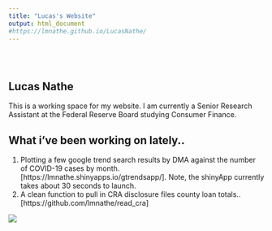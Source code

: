 ```yaml
---
title: "Lucas's Website"
output: html_document
#https://lmnathe.github.io/LucasNathe/
---
```


<style type="text/css">
.title {
  display: none;
}

#getting-started img {
  margin-right: 10px;
}

</style>

<div class="row" style="padding-top: 30px;">
<div class="col-sm-6">

# **Lucas Nathe**

This is a working space for my website. I am currently a Senior Research Assistant at the Federal Reserve Board studying Consumer Finance. 


## What i've been working on lately..
1. Plotting a few google trend search results by DMA against the number of COVID-19 cases by month. [https://lmnathe.shinyapps.io/gtrendsapp/]. Note, the shinyApp currently takes about 30 seconds to launch.
2. A clean function to pull in CRA disclosure files county loan totals.. [https://github.com/lmnathe/read_cra]

</div>
<div class="col-sm-6">

<a href = "https://github.com/lmnathe/LucasNathe">
![](econ_pic.jpeg)
</a>
</div>
